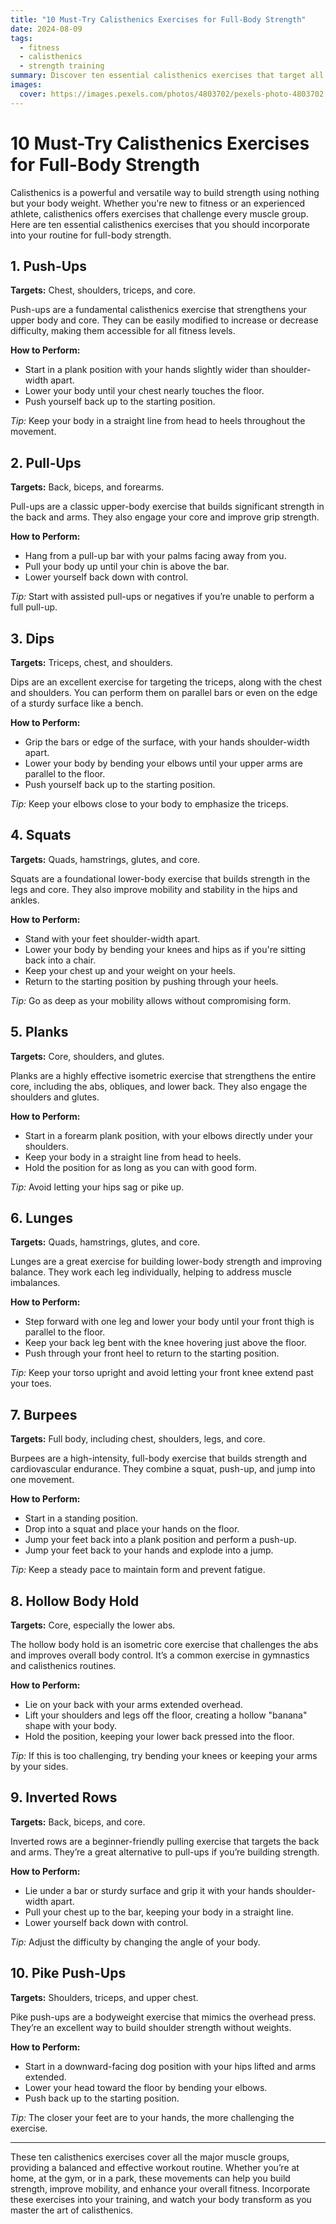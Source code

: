 ```yaml
---
title: "10 Must-Try Calisthenics Exercises for Full-Body Strength"
date: 2024-08-09
tags:
  - fitness
  - calisthenics
  - strength training
summary: Discover ten essential calisthenics exercises that target all major muscle groups. These bodyweight movements will help you build full-body strength, whether you're a beginner or an advanced athlete.
images:
  cover: https://images.pexels.com/photos/4803702/pexels-photo-4803702.jpeg?auto=compress&cs=tinysrgb&w=800
---
```


# 10 Must-Try Calisthenics Exercises for Full-Body Strength

Calisthenics is a powerful and versatile way to build strength using nothing but your body weight. Whether you're new to fitness or an experienced athlete, calisthenics offers exercises that challenge every muscle group. Here are ten essential calisthenics exercises that you should incorporate into your routine for full-body strength.

## 1. Push-Ups

**Targets:** Chest, shoulders, triceps, and core.

Push-ups are a fundamental calisthenics exercise that strengthens your upper body and core. They can be easily modified to increase or decrease difficulty, making them accessible for all fitness levels.

**How to Perform:**
- Start in a plank position with your hands slightly wider than shoulder-width apart.
- Lower your body until your chest nearly touches the floor.
- Push yourself back up to the starting position.

*Tip:* Keep your body in a straight line from head to heels throughout the movement.

## 2. Pull-Ups

**Targets:** Back, biceps, and forearms.

Pull-ups are a classic upper-body exercise that builds significant strength in the back and arms. They also engage your core and improve grip strength.

**How to Perform:**
- Hang from a pull-up bar with your palms facing away from you.
- Pull your body up until your chin is above the bar.
- Lower yourself back down with control.

*Tip:* Start with assisted pull-ups or negatives if you’re unable to perform a full pull-up.

## 3. Dips

**Targets:** Triceps, chest, and shoulders.

Dips are an excellent exercise for targeting the triceps, along with the chest and shoulders. You can perform them on parallel bars or even on the edge of a sturdy surface like a bench.

**How to Perform:**
- Grip the bars or edge of the surface, with your hands shoulder-width apart.
- Lower your body by bending your elbows until your upper arms are parallel to the floor.
- Push yourself back up to the starting position.

*Tip:* Keep your elbows close to your body to emphasize the triceps.

## 4. Squats

**Targets:** Quads, hamstrings, glutes, and core.

Squats are a foundational lower-body exercise that builds strength in the legs and core. They also improve mobility and stability in the hips and ankles.

**How to Perform:**
- Stand with your feet shoulder-width apart.
- Lower your body by bending your knees and hips as if you're sitting back into a chair.
- Keep your chest up and your weight on your heels.
- Return to the starting position by pushing through your heels.

*Tip:* Go as deep as your mobility allows without compromising form.

## 5. Planks

**Targets:** Core, shoulders, and glutes.

Planks are a highly effective isometric exercise that strengthens the entire core, including the abs, obliques, and lower back. They also engage the shoulders and glutes.

**How to Perform:**
- Start in a forearm plank position, with your elbows directly under your shoulders.
- Keep your body in a straight line from head to heels.
- Hold the position for as long as you can with good form.

*Tip:* Avoid letting your hips sag or pike up.

## 6. Lunges

**Targets:** Quads, hamstrings, glutes, and core.

Lunges are a great exercise for building lower-body strength and improving balance. They work each leg individually, helping to address muscle imbalances.

**How to Perform:**
- Step forward with one leg and lower your body until your front thigh is parallel to the floor.
- Keep your back leg bent with the knee hovering just above the floor.
- Push through your front heel to return to the starting position.

*Tip:* Keep your torso upright and avoid letting your front knee extend past your toes.

## 7. Burpees

**Targets:** Full body, including chest, shoulders, legs, and core.

Burpees are a high-intensity, full-body exercise that builds strength and cardiovascular endurance. They combine a squat, push-up, and jump into one movement.

**How to Perform:**
- Start in a standing position.
- Drop into a squat and place your hands on the floor.
- Jump your feet back into a plank position and perform a push-up.
- Jump your feet back to your hands and explode into a jump.

*Tip:* Keep a steady pace to maintain form and prevent fatigue.

## 8. Hollow Body Hold

**Targets:** Core, especially the lower abs.

The hollow body hold is an isometric core exercise that challenges the abs and improves overall body control. It’s a common exercise in gymnastics and calisthenics routines.

**How to Perform:**
- Lie on your back with your arms extended overhead.
- Lift your shoulders and legs off the floor, creating a hollow "banana" shape with your body.
- Hold the position, keeping your lower back pressed into the floor.

*Tip:* If this is too challenging, try bending your knees or keeping your arms by your sides.

## 9. Inverted Rows

**Targets:** Back, biceps, and core.

Inverted rows are a beginner-friendly pulling exercise that targets the back and arms. They’re a great alternative to pull-ups if you’re building strength.

**How to Perform:**
- Lie under a bar or sturdy surface and grip it with your hands shoulder-width apart.
- Pull your chest up to the bar, keeping your body in a straight line.
- Lower yourself back down with control.

*Tip:* Adjust the difficulty by changing the angle of your body.

## 10. Pike Push-Ups

**Targets:** Shoulders, triceps, and upper chest.

Pike push-ups are a bodyweight exercise that mimics the overhead press. They’re an excellent way to build shoulder strength without weights.

**How to Perform:**
- Start in a downward-facing dog position with your hips lifted and arms extended.
- Lower your head toward the floor by bending your elbows.
- Push back up to the starting position.

*Tip:* The closer your feet are to your hands, the more challenging the exercise.

---

These ten calisthenics exercises cover all the major muscle groups, providing a balanced and effective workout routine. Whether you’re at home, at the gym, or in a park, these movements can help you build strength, improve mobility, and enhance your overall fitness. Incorporate these exercises into your training, and watch your body transform as you master the art of calisthenics.